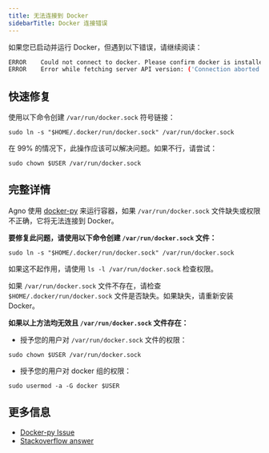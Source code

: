 ```yaml
---
title: 无法连接到 Docker
sidebarTitle: Docker 连接错误
---
```


如果您已启动并运行 Docker，但遇到以下错误，请继续阅读：

```bash
ERROR    Could not connect to docker. Please confirm docker is installed and running
ERROR    Error while fetching server API version: ('Connection aborted.', FileNotFoundError(2, 'No such file or directory'))
```

## 快速修复

使用以下命令创建 `/var/run/docker.sock` 符号链接：

```shell
sudo ln -s "$HOME/.docker/run/docker.sock" /var/run/docker.sock
```

在 99% 的情况下，此操作应该可以解决问题。如果不行，请尝试：

```shell
sudo chown $USER /var/run/docker.sock
```

## 完整详情

Agno 使用 [docker-py](https://github.com/docker/docker-py) 来运行容器，如果 `/var/run/docker.sock` 文件缺失或权限不正确，它将无法连接到 Docker。

**要修复此问题，请使用以下命令创建 `/var/run/docker.sock` 文件：**

```shell
sudo ln -s "$HOME/.docker/run/docker.sock" /var/run/docker.sock
```

如果这不起作用，请使用 `ls -l /var/run/docker.sock` 检查权限。

如果 `/var/run/docker.sock` 文件不存在，请检查 `$HOME/.docker/run/docker.sock` 文件是否缺失。如果缺失，请重新安装 Docker。

**如果以上方法均无效且 `/var/run/docker.sock` 文件存在：**

- 授予您的用户对 `/var/run/docker.sock` 文件的权限：

```shell
sudo chown $USER /var/run/docker.sock
```

- 授予您的用户对 docker 组的权限：

```shell
sudo usermod -a -G docker $USER
```

## 更多信息

- [Docker-py Issue](https://github.com/docker/docker-py/issues/3059#issuecomment-1294369344)
- [Stackoverflow answer](https://stackoverflow.com/questions/48568172/docker-sock-permission-denied/56592277#56592277)